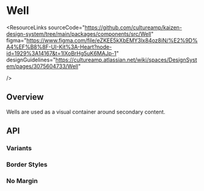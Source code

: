 
<Meta of={WellStories} />

# Well

<ResourceLinks
  sourceCode="https://github.com/cultureamp/kaizen-design-system/tree/main/packages/components/src/Well"
  figma="https://www.figma.com/file/eZKEE5kXbEMY3lx84oz8iN/%E2%9D%A4%EF%B8%8F-UI-Kit%3A-Heart?node-id=1929%3A14167&t=1IXoBrHg5uK6MAJp-1"
  designGuidelines="https://cultureamp.atlassian.net/wiki/spaces/DesignSystem/pages/3075604733/Well"
  
/>

<KAIOInstallation exportNames="Well" />

## Overview

Wells are used as a visual container around secondary content.

<Canvas of={WellStories.Playground} />
<Controls of={WellStories.Playground} />

## API

### Variants
<Canvas of={WellStories.Variants} />

### Border Styles
<Canvas of={WellStories.BorderStyles} />

### No Margin
<Canvas of={WellStories.NoMargin} />
